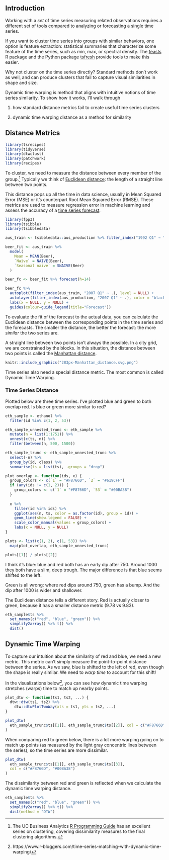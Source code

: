 ## Introduction

Working with a *set* of time series measuring related observations
requires a different set of tools compared to analyzing or forecasting
a single time series.

If you want to cluster time series into groups with similar behaviors, 
one option is feature extraction: statistical summaries that
characterize some feature of the time series, such as min, max, or
spectral density. The [feasts](https://feasts.tidyverts.org/index.html) R package
and the Python package [tsfresh](https://github.com/blue-yonder/tsfresh)
provide tools to make this easier. 

Why not cluster on the time series directly? Standard methods don't work
as well, and can produce clusters that fail to capture visual similarities
in shape and size. 

Dynamic time warping is method that aligns with intuitive notions of 
time series similarity. To show how it works, I'll walk through

1. how standard distance metrics fail to create useful time series clusters

2. dynamic time warping distance as a method for similarity


## Distance Metrics

```r
library(tsrecipes)
library(tidyverse)
library(dtwclust)
library(patchwork)
library(recipes)
```

To cluster, we need to measure the distance between every member of the group.^[
The UC Business Analytics 
[R Programming Guide](https://uc-r.github.io/hc_clustering) has an excellent
series on clustering, covering dissimilarity measures to the final clustering
algorithms.]
Typically we think of [Euclidean distance](https://en.wikipedia.org/wiki/Euclidean_distance#:~:text=In%20mathematics%2C%20the%20Euclidean%20distance,metric%20as%20the%20Pythagorean%20metric.):
the length of a straight line between two points.

This distance pops up all the time in data science,
usually in Mean Squared Error (MSE) or 
it's counterpart Root Mean Squared Error (RMSE). 
These metrics are used to measure regression error in machine learning
and assess the accuracy of a [time series forecast](https://otexts.com/fpp3/accuracy.html).

```r
library(fpp3)
library(tsibble)
library(tsibbledata)

aus_train <- tsibbledata::aus_production %>% filter_index("1992 Q1" ~ "2006 Q4")

beer_fit <- aus_train %>%
  model(
    Mean = MEAN(Beer),
    `Naïve` = NAIVE(Beer),
    `Seasonal naïve` = SNAIVE(Beer)
  )

beer_fc <- beer_fit %>% forecast(h=14)

beer_fc %>%
  autoplot(filter_index(aus_train, "2007 Q1" ~ .), level = NULL) +
  autolayer(filter_index(aus_production, "2007 Q1" ~ .), color = "black") +
  labs(x = NULL, y = NULL) +
  guides(colour=guide_legend(title="Forecast"))
```

To evaluate the fit of the forecast to the actual data, 
you can calculate the Euclidean distance between the corresponding points
in the time series and the forecasts. The smaller the distance, 
the better the forecast: the more *similar* the two series are.


A straight line between two points isn't always the possible. 
In a city grid, we are constrained by the blocks. In this situation, the distance
between two points is called the [Manhattan distance](https://en.wikipedia.org/wiki/Taxicab_geometry).

```r
knitr::include_graphics("283px-Manhattan_distance.svg.png")
```

Time series also
need a special distance metric. The most common is called Dynamic Time Warping.

### Time Series Distance

Plotted below are three time series. I've plotted blue and green to both
overlap red. Is blue or green more similar to red?

```r
eth_sample <- ethanol %>%
  filter(id %in% c(1, 2, 53))

eth_sample_unnested_trunc <- eth_sample %>%
  mutate(n = list(1:1751)) %>%
  unnest(c(ts, n)) %>%
  filter(between(n, 500, 1500))

eth_sample_trunc <- eth_sample_unnested_trunc %>%
  select(-n) %>%
  group_by(id, class) %>%
  summarise(ts = list(ts), .groups = "drop")
```


```r
plot_overlap <- function(ids, x) {
  group_colors <- c(`1` = "#F8766D", `2` = "#619CFF")
  if (any(ids != c(1, 2))) {
    group_colors <- c(`1` = "#F8766D", `53` = "#00BA38")
  }
  
  x %>%
    filter(id %in% ids) %>%
    ggplot(aes(n, ts, color = as.factor(id), group = id)) +
    geom_line(show.legend = FALSE) +
    scale_color_manual(values = group_colors) +
    labs(x = NULL, y = NULL)
}

plots <- list(c(1, 2), c(1, 53)) %>%
  map(plot_overlap, eth_sample_unnested_trunc)

plots[[1]] / plots[[2]]
```

I think it's blue: blue and red both has an early dip after 750. 
Around 1000 they both have a slim, deep trough. The major difference is that
blue seems shifted to the left.

Green is all wrong: where red dips around 750, green has a bump. 
And the dip after 1000 is wider and shallower. 

The Euclidean distance tells a different story. 
Red is actually closer to green, because it has a smaller distance metric 
(9.78 vs 9.83).

```r
eth_sample$ts %>% 
  set_names(c("red", "blue", "green")) %>%
  simplify2array() %>% t() %>%
  dist()
```

## Dynamic Time Warping

To capture our intuition about the similarity of red and blue,
we need a new metric. This metric can't simply measure the point-to-point 
distance between the series.
As we saw, blue is shifted to the left of red, even though the shape
is really similar. We need to *warp time* to account for this shift!

In the visualizations below^[https://www.r-bloggers.com/time-series-matching-with-dynamic-time-warping/], 
you can see how dynamic time warping stretches
(warps) time to match up nearby points. 

```r
plot_dtw <- function(ts1, ts2, ...) {
  dtw::dtw(ts1, ts2) %>%
    dtw::dtwPlotTwoWay(xts = ts1, yts = ts2, ...)
}

plot_dtw(
  eth_sample_trunc$ts[[1]], eth_sample_trunc$ts[[2]], col = c("#F8766D", "#619CFF")
)
```

When comparing red to green below, 
there is a lot more warping going on to match up 
points (as measured by the light gray concentric lines between the series),
so the time series are more dissimilar.

```r
plot_dtw(
  eth_sample_trunc$ts[[1]], eth_sample_trunc$ts[[3]], 
  col = c("#F8766D", "#00BA38")
)
```

The dissimilarity between red and green is reflected when we
calculate the dynamic time warping distance.

```r
eth_sample$ts %>% 
  set_names(c("red", "blue", "green")) %>%
  simplify2array() %>% t() %>%
  dist(method = "DTW")
```
